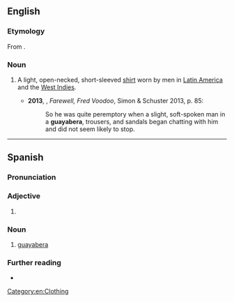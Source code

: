 ==English==
{{wikipedia}}

===Etymology===
From {{bor|en|es|guayabera}}.

===Noun===
{{en-noun}}

# {{lb|en|chiefly|US}} A light, open-necked, short-sleeved [[shirt]] worn by men in [[Latin America]] and the [[West Indies]]. {{defdate|from 20th c.}}
#*'''2013''', {{w|Amy Wilentz}}, ''Farewell, Fred Voodoo'', Simon & Schuster 2013, p. 85:
#*:So he was quite peremptory when a slight, soft-spoken man in a '''guayabera''', trousers, and sandals began chatting with him and did not seem likely to stop.

[[Category:en:Clothing]]

----

==Spanish==

===Pronunciation===
{{es-IPA}}

===Adjective===
{{head|es|adjective form}}

# {{adj form of|es|guayabero||f|s}}

===Noun===
{{es-noun|f}}

# [[#English|guayabera]]

===Further reading===
* {{R:DRAE}}

{{C|es|Clothing}}